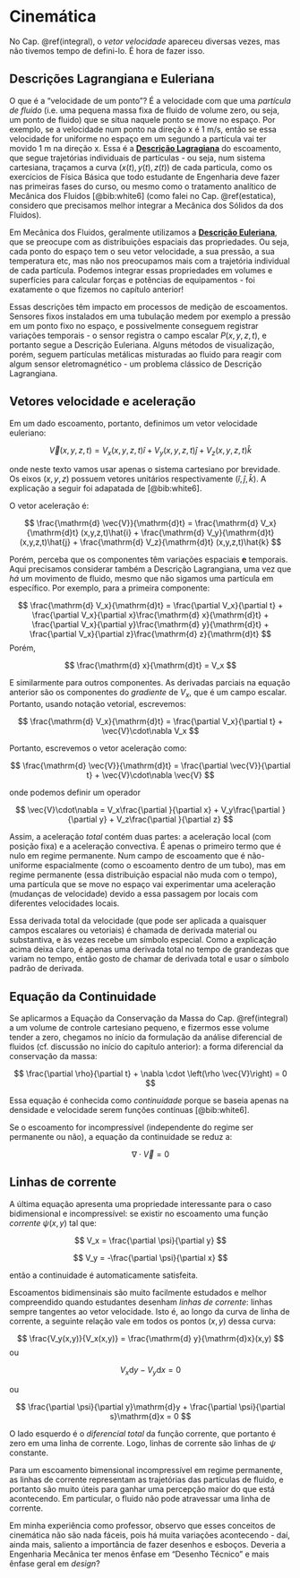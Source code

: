 # Cinemática {#cinematica}

No Cap. \@ref(integral), o *vetor velocidade* apareceu diversas vezes, mas não tivemos tempo de defini-lo. É hora de fazer isso.

## Descrições Lagrangiana e Euleriana

O que é a "velocidade de um ponto"? É a velocidade com que uma *partícula de fluido* (i.e. uma pequena massa fixa de fluido de volume zero, ou seja, um ponto de fluido) que se situa naquele ponto se move no espaço. Por exemplo, se a velocidade num ponto na direção x é 1 m/s, então se essa velocidade for uniforme no espaço em um segundo a partícula vai ter movido 1 m na direção x. Essa é a [**Descrição Lagragiana**](https://pt.wikipedia.org/wiki/Joseph-Louis_Lagrange) do escoamento, que segue trajetórias individuais de partículas - ou seja, num sistema cartesiana, traçamos a curva $(x(t),y(t),z(t))$ de cada particula, como os exercícios de Física Básica que todo estudante de Engenharia deve fazer nas primeiras fases do curso, ou mesmo como o tratamento analítico de Mecânica dos Fluidos [@bib:white6] (como falei no Cap. \@ref(estatica), considero que precisamos melhor integrar a Mecânica dos Sólidos da dos Fluidos).

Em Mecânica dos Fluidos, geralmente utilizamos a [**Descrição Euleriana**](https://pt.wikipedia.org/wiki/Leonhard_Euler), que se preocupe com as distribuições espaciais das propriedades. Ou seja, cada ponto do espaço tem o seu vetor velocidade, a sua pressão, a sua temperatura etc, mas não nos preocupamos mais com a trajetória individual de cada partícula. Podemos integrar essas propriedades em volumes e superfícies para calcular forças e potências de equipamentos - foi exatamente o que fizemos no capítulo anterior!

Essas descrições têm impacto em processos de medição de escoamentos. Sensores fixos instalados em uma tubulação medem por exemplo a pressão em um ponto fixo no espaço, e possivelmente conseguem registrar variações temporais - o sensor registra o campo escalar $P(x,y,z,t)$, e portanto segue a Descrição Euleriana. Alguns métodos de visualização, porém, seguem partículas metálicas misturadas ao fluido para reagir com algum sensor eletromagnético - um problema clássico de Descrição Lagrangiana.


## Vetores velocidade e aceleração

Em um dado escoamento, portanto, definimos um vetor velocidade euleriano:

$$
\vec{V}(x,y,z,t) = V_x (x,y,z,t)\hat{i} + V_y (x,y,z,t)\hat{j} + V_z (x,y,z,t)\hat{k}
$$

onde neste texto vamos usar apenas o sistema cartesiano por brevidade. Os eixos $(x,y,z)$ possuem vetores unitários respectivamente $(\hat{i},\hat{j},\hat{k})$. A explicação a seguir foi adapatada de [@bib:white6].

O vetor aceleração é:

$$
\frac{\mathrm{d} \vec{V}}{\mathrm{d}t} = \frac{\mathrm{d} V_x}{\mathrm{d}t} (x,y,z,t)\hat{i} + \frac{\mathrm{d} V_y}{\mathrm{d}t}(x,y,z,t)\hat{j} + \frac{\mathrm{d} V_z}{\mathrm{d}t} (x,y,z,t)\hat{k}
$$

Porém, perceba que os componentes têm variações espaciais **e** temporais. Aqui precisamos considerar também a Descrição Lagrangiana, uma vez que *há* um movimento de fluido, mesmo que não sigamos uma partícula em específico. Por exemplo, para a primeira componente:

$$
\frac{\mathrm{d} V_x}{\mathrm{d}t} = \frac{\partial V_x}{\partial t} + \frac{\partial V_x}{\partial x}\frac{\mathrm{d} x}{\mathrm{d}t} + \frac{\partial V_x}{\partial y}\frac{\mathrm{d} y}{\mathrm{d}t} + \frac{\partial V_x}{\partial z}\frac{\mathrm{d} z}{\mathrm{d}t}
$$
Porém,

$$
\frac{\mathrm{d} x}{\mathrm{d}t} = V_x
$$

E similarmente para outros componentes. As derivadas parciais na equação anterior são os componentes do *gradiente* de $V_x$, que é um campo escalar. Portanto, usando notação vetorial, escrevemos:

$$
\frac{\mathrm{d} V_x}{\mathrm{d}t} = \frac{\partial V_x}{\partial t} + \vec{V}\cdot\nabla V_x
$$

Portanto, escrevemos o vetor aceleração como:

$$
\frac{\mathrm{d} \vec{V}}{\mathrm{d}t} = \frac{\partial \vec{V}}{\partial t} + \vec{V}\cdot\nabla \vec{V}
$$

onde podemos definir um operador

$$
\vec{V}\cdot\nabla = V_x\frac{\partial }{\partial x} + V_y\frac{\partial }{\partial y} + V_z\frac{\partial }{\partial z}
$$

Assim, a aceleração *total* contém duas partes: a aceleração local (com posição fixa) e a aceleração convectiva. É apenas o primeiro termo que é nulo em regime permanente. Num campo de escoamento que é não-uniforme espacialmente (como o escoamento dentro de um tubo), mas em regime permanente (essa distribuição espacial não muda com o tempo), uma partícula que se move no espaço vai experimentar uma aceleração (mudanças de velocidade) devido a essa passagem por locais com diferentes velocidades locais.

Essa derivada total da velocidade (que pode ser aplicada a quaisquer campos escalares ou vetoriais) é chamada de derivada material ou substantiva, e às vezes recebe um símbolo especial. Como a explicação acima deixa claro, é apenas uma derivada total no tempo de grandezas que variam no tempo, então gosto de chamar de derivada total e usar o símbolo padrão de derivada.

## Equação da Continuidade

Se aplicarmos a Equação da Conservação da Massa do Cap. \@ref(integral) a um volume de controle cartesiano pequeno, e fizermos esse volume tender a zero, chegamos no início da formulação da análise diferencial de fluidos (cf. discussão no início do capítulo anterior): a forma diferencial da conservação da massa:

$$
\frac{\partial \rho}{\partial t} + \nabla \cdot \left(\rho \vec{V}\right) = 0
$$

Essa equação é conhecida como *continuidade* porque se baseia apenas na densidade e velocidade serem funções contínuas [@bib:white6].

Se o escoamento for incompressível (independente do regime ser permanente ou não), a equação da continuidade se reduz a:

$$
\nabla \cdot \vec{V} = 0
$$

## Linhas de corrente

A última equação apresenta uma propriedade interessante para o caso bidimensional e incompressível: se existir no escoamento uma função *corrente* $\psi(x,y)$ tal que:

$$
V_x = \frac{\partial \psi}{\partial y}
$$

$$
V_y = -\frac{\partial \psi}{\partial x}
$$

então a continuidade é automaticamente satisfeita.

Escoamentos bidimensinais são muito facilmente estudados e melhor compreendido quando estudantes desenham *linhas de corrente*: linhas sempre tangentes ao vetor velocidade. Isto é, ao longo da curva de linha de corrente, a seguinte relação vale em todos os pontos $(x,y)$ dessa curva:

$$
\frac{V_y(x,y)}{V_x(x,y)} = \frac{\mathrm{d} y}{\mathrm{d}x}(x,y)
$$
ou

$$
V_x\mathrm{d}y - V_y\mathrm{d}x = 0
$$

ou

$$
\frac{\partial \psi}{\partial y}\mathrm{d}y + \frac{\partial \psi}{\partial s}\mathrm{d}x = 0
$$

O lado esquerdo é o *diferencial total* da função corrente, que portanto é zero em uma linha de corrente. Logo, linhas de corrente são linhas de $\psi$ constante.

Para um escoamento bimensional incompressível em regime permanente, as linhas de corrente representam as trajetórias das partículas de fluido, e portanto são muito úteis para ganhar uma percepção maior do que está acontecendo. Em particular, o fluido não pode atravessar uma linha de corrente.

Em minha experiência como professor, observo que esses conceitos de cinemática não são nada fáceis, pois há muita variações acontecendo - daí, ainda mais, saliento a importância de fazer desenhos e esboços. Deveria a Engenharia Mecânica ter menos ênfase em "Desenho Técnico" e mais ênfase geral em *design*?

